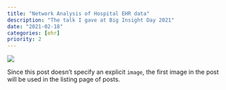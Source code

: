 ```yaml
---
title: "Network Analysis of Hospital EHR data"
description: "The talk I gave at Big Insight Day 2021"
date: "2021-02-18"
categories: [ehr]
priority: 2
---
```


![](image_ehr_20210218.png)

Since this post doesn't specify an explicit `image`, the first image in the post will be used in the listing page of posts.
